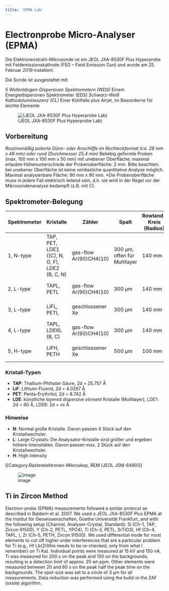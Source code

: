 ```yaml
---
title: 'EPMA Lab'
---
```


# Electronprobe Micro-Analyser (EPMA)

Die Elektronenstrahl-Mikrosonde ist ein JEOL JXA-8530F Plus Hyperprobe mit Feldemissionskathode (FEG – Field Emission Gun) und wurde am 25. Februar 2019 installiert.

Die Sonde ist ausgestattet mit:</br>

*5 Wellenlängen-Dispersiven Spektrometern (WDS)
*Einem Energiedispersiven Spektrometer (EDS)
*Schwarz-Weiß Kathodolumineszenz (CL)
*Einer Kühlfalle plus Airjet, im Besonderne für leichte Elemente

![(JEOL JXA-8530F Plus Hyperprobe Lab)](images/epma-lab.jpg)

## Vorbereitung

*Routinemäßig polierte Dünn- oder Anschliffe im Rechteckformat (ca. 28 mm x 48 mm) oder rund (Durchmesser 25,4 mm)
*Beliebig geformte Proben (max. 100 mm x 100 mm x 50 mm) mit unebener Oberfläche; maximal erlaubte Höhenunterschiede der Probenoberfläche: 2 mm. Bitte beachten: bei unebener Oberfläche ist keine verlässliche quantitative Analyse möglich. Maximal analysierbare Fläche: 90 mm x 90 mm.
*Die Probenoberfläche muss in jedem Fall elektrisch leitend sein, d.h. sie wird in der Regel vor der Mikrosondenanalyse bedampft (z.B. mit C).

## Spektrometer-Belegung

| Spektrometer | Kristalle                           | Zähler                           | Spalt                      | Rowland-Kreis (Radius) | mm-Bereich        |
|--------------|-------------------------------------|----------------------------------|----------------------------|------------------------|-------------------|
| 1, N-type    | TAP, PET, LDE1 ([C], N, O, F), LDE2 (B, C, N) | gas-flow Ar(90)CH4(10)          | 300 µm, offen für Multilayer | 140 mm                | 69.701 - 259.951  |
| 2, L-type    | TAPL, PETL                         | gas-flow Ar(90)CH4(10)          | 300 µm                    | 140 mm                | 69.561 - 259.766  |
| 3, L-type    | LiFL, PETL                         | geschlossener Xe                | 300 µm                    | 140 mm                | 69.621 - 259.686  |
| 4, L-type    | TAPL, LDE6L (B, C)                 | gas-flow Ar(90)CH4(10)          | 300 µm                    | 140 mm                | 69.371 - 259.631  |
| 5, H-type    | LiFH, PETH                         | geschlossener Xe                | 500 µm                    | 100 mm                | 85.281 - 240.295  |

### Kristall-Typen

- **TAP**: Thallium-Phthalat-Säure, 2d = 25.757 Å  
- **LiF**: Lithium-Fluorid, 2d = 4.0267 Å  
- **PET**: Penta-Erythritol, 2d = 8.742 Å  
- **LDE**: künstliche *layered dispersive element* Kristalle (Multilayer), LDE1: 2d = 60 Å, LDE6: 2d = xx Å  

### Hinweise

- **N**: Normal große Kristalle. Davon passen 4 Stück auf den Kristallwechsler.  
- **L**: Large Crystals: Die Analysator-Kristalle sind größer und ergeben höhere Intensitäten. Davon passen max. 2 Stück auf den Kristallwechsler.  
- **H**: High intensity  

[[Category:Rasterelektronen-Mikroskop, REM (JEOL JSM-6490)]]

![image](images/REM_Spektrometer_Konfiguration.png)

## Ti in Zircon Method

Electron-probe (EPMA) measurements followed a similar protocol as described in Baldwin et al. 2007. We used a JEOL JXA-8530F Plus EPMA at the Institut für Geowissenschaften, Goethe Universität Frankfurt, and with the following setup (Channel, Analyser-Crystal, Standard): Si (Ch-1, TAP, Zircon 91500), Y (Ch-2, PETL, YPO4), Ti (Ch-3, PETL, SrTiO3), Hf (Ch-4, TAPL, ), Zr (Ch-5, PETH, Zircon 91500). We used differential mode for most elements to cut off higher order interferences that are a particular problem for Ti (e.g., Hf Lb(2)(this needs to be re-checked, only from what I remember) on Ti Ka). Individual points were measured at 15 kV and 150 nA. Ti was measured for 200 s on the peak and 100 on the backgrounds, resulting in a detection limit of approx. 25 wt-ppm. Other elements were measured between 20 and 60 s on the peak half the peak time on the backgrounds. The spot-size was set to a circle of 3 µm for all measurements. Data reduction was performed using the build-in the ZAF (oxide) algorithm.